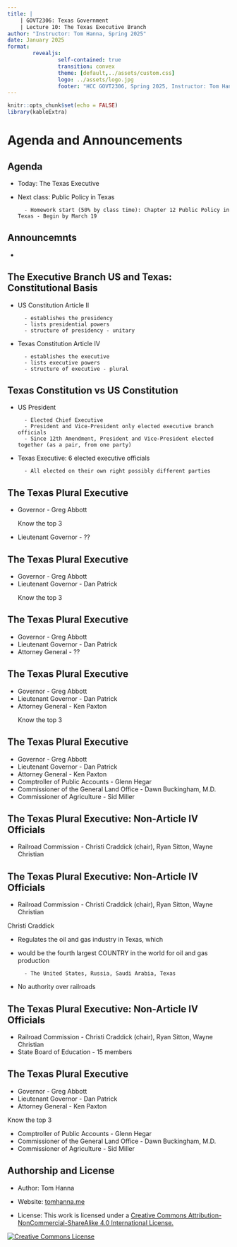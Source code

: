 ```yaml
---
title: |
    | GOVT2306: Texas Government
    | Lecture 10: The Texas Executive Branch
author: "Instructor: Tom Hanna, Spring 2025"
date: January 2025
format: 
        revealjs:
                self-contained: true
                transition: convex
                theme: [default,../assets/custom.css]
                logo: ../assets/logo.jpg
                footer: "HCC GOVT2306, Spring 2025, Instructor: Tom Hanna>" 
---
```



```r
knitr::opts_chunk$set(echo = FALSE)
library(kableExtra)
```


# Agenda and Announcements

## Agenda

- Today: The Texas Executive

- Next class: Public Policy in Texas

        - Homework start (50% by class time): Chapter 12 Public Policy in Texas - Begin by March 19

## Announcemnts

-


## The Executive Branch US and Texas: Constitutional Basis

- US Constitution Article II

        - establishes the presidency
        - lists presidential powers
        - structure of presidency - unitary

        
- Texas Constitution Article IV

        - establishes the executive
        - lists executive powers
        - structure of executive - plural

## Texas Constitution vs US Constitution

- US President

        - Elected Chief Executive
        - President and Vice-President only elected executive branch officials
        - Since 12th Amendment, President and Vice-President elected together (as a pair, from one party)
        
- Texas Executive: 6 elected executive officials

        - All elected on their own right possibly different parties
        
## The Texas Plural Executive

- Governor - Greg Abbott
 <p id = "blink_text">Know the top 3</p>
- Lieutenant Governor - ??

## The Texas Plural Executive

- Governor - Greg Abbott
- Lieutenant Governor - Dan Patrick
 <p id = "blink_text">Know the top 3</p>

## The Texas Plural Executive

- Governor - Greg Abbott
- Lieutenant Governor - Dan Patrick
- Attorney General - ??

## The Texas Plural Executive

- Governor - Greg Abbott
- Lieutenant Governor - Dan Patrick
- Attorney General - Ken Paxton
 <p id = "blink_text">Know the top 3</p>

 
## The Texas Plural Executive

- Governor - Greg Abbott
- Lieutenant Governor - Dan Patrick
- Attorney General - Ken Paxton
- Comptroller of Public Accounts - Glenn Hegar
- Commissioner of the General Land Office - Dawn Buckingham, M.D.
- Commissioner of Agriculture - Sid Miller

## The Texas Plural Executive: Non-Article IV Officials

- Railroad Commission - Christi Craddick (chair), Ryan Sitton, Wayne Christian


## The Texas Plural Executive: Non-Article IV Officials

- Railroad Commission - Christi Craddick (chair), Ryan Sitton, Wayne Christian

<p id = "blink_text">Christi Craddick</p>

- Regulates the oil and gas industry in Texas, which
- would be the fourth largest COUNTRY in the world for oil and gas production

        - The United States, Russia, Saudi Arabia, Texas
        
- No authority over railroads


## The Texas Plural Executive: Non-Article IV Officials

- Railroad Commission - Christi Craddick (chair), Ryan Sitton, Wayne Christian
- State Board of Education - 15 members

        
## The Texas Plural Executive

- Governor - Greg Abbott
- Lieutenant Governor - Dan Patrick
- Attorney General - Ken Paxton
 
 <p id = "blink_text">Know the top 3</p>
 
- Comptroller of Public Accounts - Glenn Hegar
- Commissioner of the General Land Office - Dawn Buckingham, M.D.
- Commissioner of Agriculture - Sid Miller









## Authorship and License

- Author: Tom Hanna

- Website: <a href="https://tom-hanna.org/">tomhanna.me</a>

- License: This work is licensed under a <a href= "http://creativecommons.org/licenses/by-nc-sa/4.0/">Creative Commons Attribution-NonCommercial-ShareAlike 4.0 International License.</a>

<a href= "http://creativecommons.org/licenses/by-nc-sa/4.0/">![Creative Commons License](creative_commons_license.png)</a>
